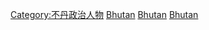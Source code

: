 {{catmore}}
{{Commonscat|Royalty of Bhutan}}

[[Category:不丹政治人物|Category:不丹政治人物]]
[[Category:各国君主|Bhutan]]
[[Category:各國國家元首|Bhutan]]
[[Category:亞洲國家元首|Bhutan]]